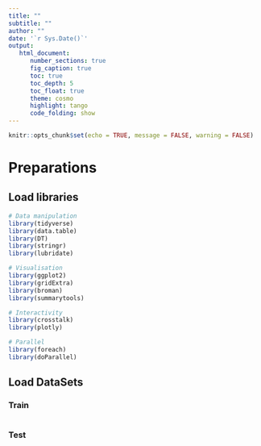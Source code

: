 ```yaml
---
title: ""
subtitle: ""
author: ""
date: '`r Sys.Date()`'
output: 
   html_document:
      number_sections: true
      fig_caption: true
      toc: true
      toc_depth: 5
      toc_float: true
      theme: cosmo
      highlight: tango
      code_folding: show
---
```


```r
knitr::opts_chunk$set(echo = TRUE, message = FALSE, warning = FALSE)
```

# Preparations {.tabset .tabset-fade .tabset-pills}

## Load libraries
```r
# Data manipulation
library(tidyverse)
library(data.table)
library(DT)
library(stringr)
library(lubridate)

# Visualisation
library(ggplot2)
library(gridExtra)
library(broman)
library(summarytools)

# Interactivity
library(crosstalk)
library(plotly)

# Parallel
library(foreach)
library(doParallel)
```

## Load DataSets {.tabset .tabset-fade .tabset-pills}
### Train
```r
```

### Test
```r
```
